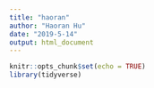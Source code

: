 ```yaml
---
title: "haoran"
author: "Haoran Hu"
date: "2019-5-14"
output: html_document
---
```


```r
knitr::opts_chunk$set(echo = TRUE)
library(tidyverse)
```

